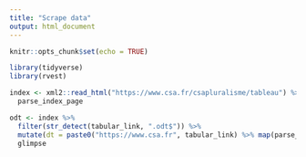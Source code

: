 ```yaml
---
title: "Scrape data"
output: html_document
---
```


```r
knitr::opts_chunk$set(echo = TRUE)
```

```r
library(tidyverse)
library(rvest)
```


```r
index <- xml2::read_html("https://www.csa.fr/csapluralisme/tableau") %>%
  parse_index_page

odt <- index %>%
  filter(str_detect(tabular_link, ".odt$")) %>% 
  mutate(dt = paste0("https://www.csa.fr", tabular_link) %>% map(parse_odt)) %>%
  glimpse


```

